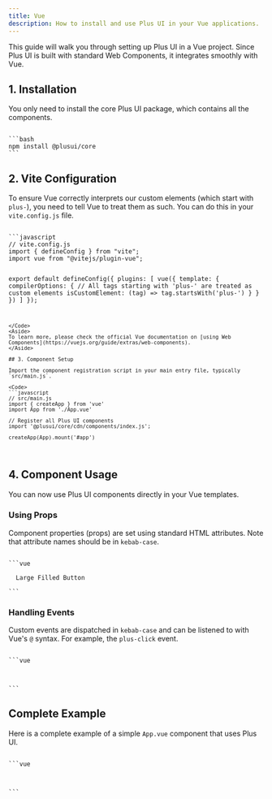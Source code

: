 ```yaml
---
title: Vue
description: How to install and use Plus UI in your Vue applications.
---
```


This guide will walk you through setting up Plus UI in a Vue project. Since Plus UI is built with standard Web Components, it integrates smoothly with Vue.

## 1. Installation

You only need to install the core Plus UI package, which contains all the components.

<Code>
```bash
npm install @plusui/core
```
</Code>

## 2. Vite Configuration

To ensure Vue correctly interprets our custom elements (which start with `plus-`), you need to tell Vue to treat them as such. You can do this in your `vite.config.js` file.

<Code>
```javascript
// vite.config.js
import { defineConfig } from "vite";
import vue from "@vitejs/plugin-vue";

export default defineConfig({
  plugins: [
    vue({
      template: {
        compilerOptions: {
          // All tags starting with 'plus-' are treated as custom elements
          isCustomElement: (tag) => tag.startsWith('plus-')
        }
      }
    })
  ]
});
```
</Code>
<Aside>
To learn more, please check the official Vue documentation on [using Web Components](https://vuejs.org/guide/extras/web-components).
</Aside>

## 3. Component Setup

Import the component registration script in your main entry file, typically `src/main.js`.

<Code>
```javascript
// src/main.js
import { createApp } from 'vue'
import App from './App.vue'

// Register all Plus UI components
import '@plusui/core/cdn/components/index.js';

createApp(App).mount('#app')
```
</Code>

## 4. Component Usage

You can now use Plus UI components directly in your Vue templates.

### Using Props

Component properties (props) are set using standard HTML attributes. Note that attribute names should be in `kebab-case`.

<Code>
```vue
<plus-button variant="filled" size="large">
  Large Filled Button
</plus-button>
```
</Code>

### Handling Events

Custom events are dispatched in `kebab-case` and can be listened to with Vue's `@` syntax. For example, the `plus-click` event.

<Code>
```vue
<script setup>
const handleClick = () => {
  alert('Button clicked!');
};
</script>

<template>
  <plus-button @plus-click="handleClick">
    Click Me
  </plus-button>
</template>
```
</Code>

## Complete Example

Here is a complete example of a simple `App.vue` component that uses Plus UI.

<Code>
```vue
<script setup>
const handleClick = () => {
  alert('Plus UI button was clicked!');
};
</script>

<template>
  <div class="app">
    <h1>Welcome to Plus UI with Vue!</h1>
    
    <!-- Example with props -->
    <plus-button variant="secondary" size="small">
      Secondary Button
    </plus-button>
    
    <!-- Example with an event handler -->
    <plus-button variant="filled" @plus-click="handleClick">
      Click to Trigger Event
    </plus-button>
  </div>
</template>
```
</Code>

